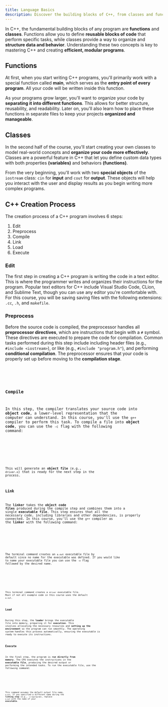 ```yaml
---
title: Language Basics
description: Discover the building blocks of C++, from classes and functions to the steps involved in creating and structuring a program.
---
```


In C++, the fundamental building blocks of any program are **functions** and **classes**. Functions allow you to define 
**reusable blocks of code** that perform specific tasks, while classes provide a way to organize and **structure data 
and behavior**. Understanding these two concepts is key to mastering C++ and creating **efficient, modular programs**.

## Functions

At first, when you start writing C++ programs, you'll primarily work with a special function called **main**, which serves as 
the **entry point of every program**. All your code will be written inside this function. 

As your programs grow larger, you'll want to organize your code by **separating it into different functions**. This allows for 
better structure, reusability, and readability. Later on, you'll also learn how to place these functions in separate files to 
keep your projects **organized and manageable**.

## Classes

In the second half of the course, you'll start creating your own classes to model real-world concepts and **organize your code 
more effectively**. Classes are a powerful feature in C++ that let you define custom data types with both properties **(variables)** 
and behaviors **(functions)**. 

From the very beginning, you'll work with two **special objects** of the `iostream` class: `cin` for **input** 
and `cout` for **output**. These objects will help you interact with the user and display results as you begin writing more complex 
programs.

## C++ Creation Process

The creation process of a C++ program involves 6 steps:

1. Edit
2. Preprocess
3. Compile
4. Link
5. Load
6. Execute

### Edit

The first step in creating a C++ program is writing the code in a text editor. This is where the programmer writes and organizes their 
instructions for the program. Popular text editors for C++ include Visual Studio Code, CLion, and Sublime Text, though you can use any 
editor you're comfortable with. For this course, you will be saving saving files with the following extensions: `.cc`, `.h`, and `makefile`.

### Preprocess

Before the source code is compiled, the preprocessor handles all **preprocessor directives**, which are instructions that begin with a `#` symbol. 
These directives are executed to prepare the code for compilation. Common tasks performed during this step include including header files 
(e.g., `#include <iostream>`), or like (e.g., `#include "program.h"`), and performing **conditional compilation**. The preprocessor ensures that your 
code is properly set up before moving to the **compilation stage**.


<Tabs>
<TabItem label="Driver" icon="rocket">
<Code code={code.preprocess} lang="cpp" title="driver.cc"/>
</TabItem>
</Tabs>

### Compile

In this step, the compiler translates your source code into **object code**, a lower-level representation that the computer can understand. 
In this course, you'll use the `g++` compiler to perform this task. To compile a file into **object code**, you can use the `-c` flag with the 
following command:

<Tabs>
<TabItem label="Terminal" icon="laptop">
<Code code={code.compile} lang="bash"/>
</TabItem>
</Tabs>

This will generate an **object file** (e.g., `driver.o`) that is ready for the next step in the process.

### Link

The **linker** takes the **object code files** produced during the compile step and combines them into a single **executable file**. This step ensures 
that all the necessary code, including libraries and other dependencies, is properly connected. In this course, you'll use the `g++` compiler 
as the **linker** with the following command:

<Tabs>
<TabItem label="Terminal" icon="laptop">
<Code code={code.link01} lang="bash"/>
</TabItem>
</Tabs>

The terminal command creates an `a.out` executable file by default since no name for the executable was defined. If you would 
like to name your executable file you can use the `-o` flag followed by the desired name.

<Tabs>
<TabItem label="Terminal" icon="laptop">
<Code code={code.link02} lang="bash"/>
</TabItem>
</Tabs>

This terminal command creates a `driver` executable file. Most if not all example code in this course uses the default `a.out`.

### Load

During this step, the **loader** brings the executable file into memory, preparing it for **execution**. This involves allocating the necessary 
resources and **setting up the environment** so the program can run smoothly. The operating system handles this process automatically, 
ensuring the executable is ready to execute its instructions.

### Execute

In the final step, the program is **run directly from memory**. The CPU executes the instructions in the **executable file**, producing the desired 
output or performing the intended tasks. To run the executable file, use the following command:

<Tabs>
<TabItem label="Terminal" icon="laptop">
<Code code={code.execute} lang="bash"/>
</TabItem>
</Tabs>

This command assumes the default output file name, `a.out`. If you specified a different name during the **linking step** 
(e.g., `-o myprogram`), replace `a.out` with the name of your **executable**.